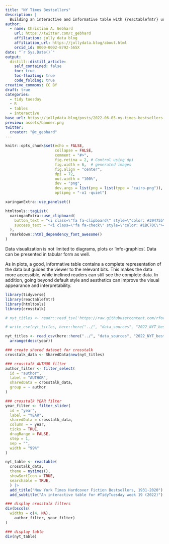 ```yaml
---
title: "NY Times Bestsellers"
description: |
  Building an interactive and informative table with {reactablefmtr} using data on the top selling fiction books between 1931 and 2020.
author:
  - name: Christian A. Gebhard 
    url: https://twitter.com/c_gebhard
    affiliation: jolly data blog
    affiliation_url: https://jollydata.blog/about.html
    orcid_id: 0000-0002-8792-565X
date: "`r Sys.Date()`"
output:
  distill::distill_article:
    self_contained: false
    toc: true
    toc-floating: true
    code_folding: true
creative_commons: CC BY
draft: true
categories:
  - tidy tuesday
  - R
  - tables
  - interactive
base_url: https://jollydata.blog/posts/2022-06-05-ny-times-bestsellers
preview: assets/banner.png
twitter:
  creator: "@c_gebhard"
---
```



```r
knitr::opts_chunk$set(echo = FALSE, 
                      collapse = FALSE,
                      comment = "#>",
                      fig.retina = 2, # Control using dpi
                      fig.width = 6,  # generated images
                      fig.align = "center",
                      dpi = 72, 
                      out.width = "100%",
                      dev = "png",
                      dev.args = list(png = list(type = "cairo-png")),
                      optipng = "-o1 -quiet")

xaringanExtra::use_panelset()
```

```r
htmltools::tagList(
  xaringanExtra::use_clipboard(
    button_text = "<i class=\"fa fa-clipboard\" style=\"color: #394755\"></i>",
    success_text = "<i class=\"fa fa-check\" style=\"color: #1BC7DC\"></i>",
  ),
  rmarkdown::html_dependency_font_awesome()
)
```

Data visualization is not limited to diagrams, plots or 'info-graphics'. Data can be presented in tabular form as well.

As in plots, a good, informative table contains a complete representation of the data but guides the viewer to the relevant bits. This makes the data more accessible, while inclined readers can still see the complete data. In addition, going beyond default style and aesthetics can improve the visual appearance and interpretability. 


```r
library(tidyverse)
library(reactablefmtr)
library(htmltools)
library(crosstalk)
```

```r
# nyt_titles <- readr::read_tsv('https://raw.githubusercontent.com/rfordatascience/tidytuesday/master/data/2022/2022-05-10/nyt_titles.tsv')

# write_csv(nyt_titles, here::here("../", "data_sources", "2022_NYT_bestsellers", "nyt_titles.csv"))

nyt_titles <- read_csv(here::here("../", "data_sources", "2022_NYT_bestsellers", "nyt_titles.csv")) |> 
  arrange(desc(year))
```

```r

### create shared dataset for crosstalk
crosstalk_data <- SharedData$new(nyt_titles)

### crosstalk AUTHOR filter
author_filter <- filter_select(
  id = "author",
  label = "AUTHOR",
  sharedData = crosstalk_data,
  group = ~ author
)

### crosstalk YEAR filter
year_filter <- filter_slider(
  id = "year",
  label = "YEAR",
  sharedData = crosstalk_data,
  column = ~ year,
  ticks = TRUE,
  dragRange = FALSE,
  step = 1,
  sep = "",
  width = "99%"
)

nyt_table <- reactable(
  crosstalk_data, 
  theme = nytimes(),
  showSortIcon = TRUE,
  searchable = TRUE,
  ) |> 
  add_title("New York Times Hardcover Fiction Bestsellers, 1931-2020") |> 
  add_subtitle("An interactive table for #TidyTuesday week 19 (2022)")

### display crosstalk filters
div(bscols(
  widths = c(4, NA),
    author_filter, year_filter)
)

### display table
div(nyt_table)

```


